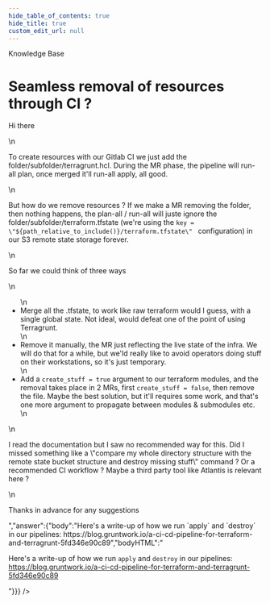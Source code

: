 ```yaml
---
hide_table_of_contents: true
hide_title: true
custom_edit_url: null
---
```



<CenterLayout>
<span class="title">Knowledge Base</span>
<h1>Seamless removal of resources through CI ?</h1>
<GitHub json={{"id":"D_kwDOF8slf84AOmxN","number":148,"author":{"login":"rgarrigue"},"title":"Seamless removal of resources through CI ?","body":"Hi there\r\n\r\nTo create resources with our Gitlab CI we just add the folder/subfolder/terragrunt.hcl. During the MR phase, the pipeline will run-all plan, once merged it'll run-all apply, all good.\r\n\r\nBut how do we remove resources ? If we make a MR removing the folder, then nothing happens, the plan-all / run-all will juste ignore the folder/subfolder/terraform.tfstate (we're using the `key = \"${path_relative_to_include()}/terraform.tfstate\"\r\n` configuration) in our S3 remote state storage forever.\r\n\r\nSo far we could think of three ways\r\n- Merge all the .tfstate, to work like raw terraform would I guess, with a single global state. Not ideal, would defeat one of the point of using Terragrunt.\r\n- Remove it manually, the MR just reflecting the live state of the infra. We will do that for a while, but we'ld really like to avoid operators doing stuff on their workstations, so it's just temporary.\r\n- Add a `create_stuff = true` argument to our terraform modules, and the removal takes place in 2 MRs, first `create_stuff = false`, then remove the file. Maybe the best solution, but it'll requires some work, and that's one more argument to propagate between modules & submodules etc.\r\n\r\nI read the documentation but I saw no recommended way for this. Did I missed something like a \"compare my whole directory structure with the remote state bucket structure and destroy missing stuff\" command ? Or a recommended CI workflow ? Maybe a third party tool like Atlantis is relevant here ?\r\n\r\nThanks in advance for any suggestions","bodyHTML":"<p dir=\"auto\">Hi there</p>\n<p dir=\"auto\">To create resources with our Gitlab CI we just add the folder/subfolder/terragrunt.hcl. During the MR phase, the pipeline will run-all plan, once merged it'll run-all apply, all good.</p>\n<p dir=\"auto\">But how do we remove resources ? If we make a MR removing the folder, then nothing happens, the plan-all / run-all will juste ignore the folder/subfolder/terraform.tfstate (we're using the <code class=\"notranslate\">key = \"${path_relative_to_include()}/terraform.tfstate\" </code> configuration) in our S3 remote state storage forever.</p>\n<p dir=\"auto\">So far we could think of three ways</p>\n<ul dir=\"auto\">\n<li>Merge all the .tfstate, to work like raw terraform would I guess, with a single global state. Not ideal, would defeat one of the point of using Terragrunt.</li>\n<li>Remove it manually, the MR just reflecting the live state of the infra. We will do that for a while, but we'ld really like to avoid operators doing stuff on their workstations, so it's just temporary.</li>\n<li>Add a <code class=\"notranslate\">create_stuff = true</code> argument to our terraform modules, and the removal takes place in 2 MRs, first <code class=\"notranslate\">create_stuff = false</code>, then remove the file. Maybe the best solution, but it'll requires some work, and that's one more argument to propagate between modules &amp; submodules etc.</li>\n</ul>\n<p dir=\"auto\">I read the documentation but I saw no recommended way for this. Did I missed something like a \"compare my whole directory structure with the remote state bucket structure and destroy missing stuff\" command ? Or a recommended CI workflow ? Maybe a third party tool like Atlantis is relevant here ?</p>\n<p dir=\"auto\">Thanks in advance for any suggestions</p>","answer":{"body":"Here's a write-up of how we run `apply` and `destroy` in our pipelines: https://blog.gruntwork.io/a-ci-cd-pipeline-for-terraform-and-terragrunt-5fd346e90c89","bodyHTML":"<p dir=\"auto\">Here's a write-up of how we run <code class=\"notranslate\">apply</code> and <code class=\"notranslate\">destroy</code> in our pipelines: <a href=\"https://blog.gruntwork.io/a-ci-cd-pipeline-for-terraform-and-terragrunt-5fd346e90c89\" rel=\"nofollow\">https://blog.gruntwork.io/a-ci-cd-pipeline-for-terraform-and-terragrunt-5fd346e90c89</a></p>"}}} />

</CenterLayout>
  

<!-- ##DOCS-SOURCER-START
{
  "sourcePlugin": "github-discussions",
  "hash": "895a60e5c5be4f103363e40bd85c5f10"
}
##DOCS-SOURCER-END -->
